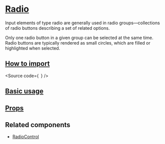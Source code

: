 

<Meta of={Stories} />

# [Radio](#radio)

Input elements of type radio are generally used in radio groups—collections
of radio buttons describing a set of related options.

Only one radio button in a given group can be selected at the same time.
Radio buttons are typically rendered as small circles,
which are filled or highlighted when selected.

## [How to import](#how-to-import)

<Source
  code={`
`}
/>

## [Basic usage](#basic-usage)

<Canvas of={Stories.Base} />

## [Props](#props)

<ArgTypes of={Stories} />

## Related components

- [RadioControl](?path=/docs/components-core-form-radiocontrol--docs)
